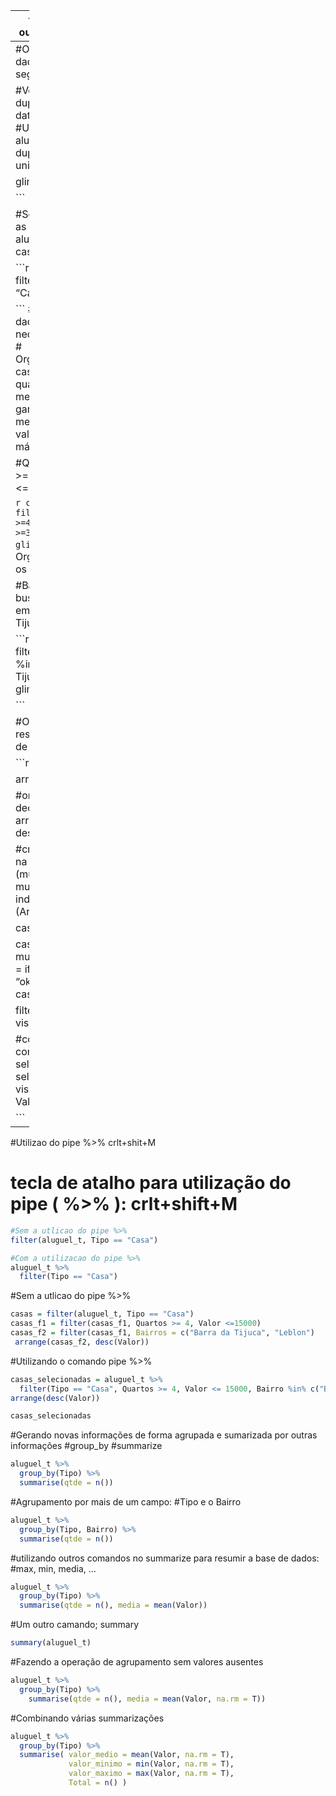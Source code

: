 ﻿---
title: "R Notebook"
output: html_notebook 
---
#Organizando a base de dados
#Vamos fazer os seguinte filtros na base:


#Vericando e retirando duplicidades no dataframe aluguel
```{r}
#Utilizando a base aluguel_t, já sem duplicidades
aluguel_t = unique(aluguel)

glimpse(aluguel_t)

```

#Selecionando apenas as informações dos aluguéis diponíveis de casas (Tipo = Casa)

```{r}
casas = filter(aluguel_t, Tipo == "Casa")
glimpse(casas)

```
# Organizando os dados segundo a necessidade do projeto.
# Organizando/buscando casas com no mínimo 4 quartos, com pelo menos 3 vagas de garagem, com pelo menos 3 suítes e com valor de aluguel no máximo de 15 mil.

#Quartos >= 4 
#Vagas >= 3
#Suites >=3
#Valor <= 15000

```{r}
casas_f1 = filter(casas, Quartos >=4, Vagas >=3, Suites >=3, Valor <= 15000)
glimpse(casas_f1)
```
# Organizando segundo os bairros de interesse

#Bairros de interesse na busca de imóveis da empresa:
#Barra da Tijuca
#Leblon

```{r}
casas_f2 = filter(casas_f1, Bairro %in% c("Barra da Tijuca", "Leblon") )
glimpse(casas_f2)

```

#Organizando os resultados por valores, de forma decrescente

```{r}
library(tidyverse)

arrange(casas_f2, Valor)

#ordenacao de forma decrescente
arrange(casas_f2, desc(Valor))

#criando novos campos na base de dados (mutate)
casas_f2 = mutate(casas_f2, indicador = (Area/Valor)*100)

casas_f2

casas_finais = mutate(casas_f2, visitas = ifelse(indicador > 5, "ok", "nok"))
casas_finais

filter(casas_finais, visitas == "ok")

#combinando o comando filter com o select
select(filter(casas_finais, visitas == "ok"), Area, Valor, indicador, visitas)

```
------------------------------------------------------------------------------------------------

#Utilizao do pipe %>% crlt+shit+M

#  tecla de atalho para utilização do  pipe (  %>%  ):    crlt+shift+M

```{r}
#Sem a utlicao do pipe %>% 
filter(aluguel_t, Tipo == "Casa")

#Com a utilizacao do pipe %>% 
aluguel_t %>%
  filter(Tipo == "Casa")

```
#Sem a utlicao do pipe %>% 

```{r}
casas = filter(aluguel_t, Tipo == "Casa")
casas_f1 = filter(casas_f1, Quartos >= 4, Valor <=15000)
casas_f2 = filter(casas_f1, Bairros = c("Barra da Tijuca", "Leblon")
 arrange(casas_f2, desc(Valor))                  
```
#Utilizando o comando pipe %>% 

```{r}
casas_selecionadas = aluguel_t %>% 
  filter(Tipo == "Casa", Quartos >= 4, Valor <= 15000, Bairro %in% c("Barra da Tijuca", "Leblon")) %>% 
arrange(desc(Valor)) 

casas_selecionadas
```

#Gerando novas informações de forma agrupada e sumarizada por outras informações
#group_by
#summarize

```{r}
aluguel_t %>% 
  group_by(Tipo) %>% 
  summarise(qtde = n())
```

#Agrupamento por mais de um campo: 
#Tipo e o Bairro

```{r}
aluguel_t %>% 
  group_by(Tipo, Bairro) %>% 
  summarise(qtde = n())

```

#utilizando outros comandos no summarize para resumir a base de dados:
#max, min, media, ...

```{r}
aluguel_t %>% 
  group_by(Tipo) %>% 
  summarise(qtde = n(), media = mean(Valor))
```

#Um outro camando; summary

```{r}
summary(aluguel_t)
```

#Fazendo a operação de agrupamento sem valores ausentes
```{r}
aluguel_t %>% 
  group_by(Tipo) %>% 
    summarise(qtde = n(), media = mean(Valor, na.rm = T))

```

#Combinando várias summarizações

```{r}
aluguel_t %>% 
  group_by(Tipo) %>% 
  summarise( valor_medio = mean(Valor, na.rm = T), 
             valor_minimo = min(Valor, na.rm = T),
             valor_maximo = max(Valor, na.rm = T),
             Total = n() )
```


